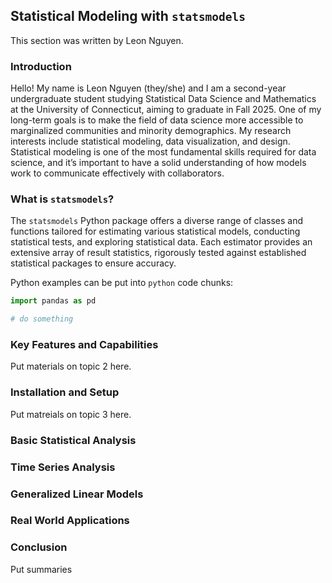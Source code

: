 ## Statistical Modeling with `statsmodels`

This section was written by Leon Nguyen.

### Introduction

Hello! My name is Leon Nguyen (they/she) and I am a second-year undergraduate 
student studying Statistical Data Science and Mathematics at the University 
of Connecticut, aiming to graduate in Fall 2025. One of my long-term goals is to 
make the field of data science more accessible to marginalized communities and 
minority demographics. My research interests include statistical modeling, 
data visualization, and design. Statistical modeling is one of the most 
fundamental skills required for data science, and it's important to have a solid 
understanding of how models work to communicate effectively with collaborators. 


### What is `statsmodels`?

The `statsmodels` Python package offers a diverse range of classes and functions 
tailored for estimating various statistical models, conducting statistical tests, 
and exploring statistical data. Each estimator provides an extensive array of 
result statistics, rigorously tested against established statistical packages to 
ensure accuracy. 

Python examples can be put into `python` code chunks:

```python
import pandas as pd

# do something
```

### Key Features and Capabilities

Put materials on topic 2 here.

### Installation and Setup

Put matreials on topic 3 here.


### Basic Statistical Analysis

### Time Series Analysis

### Generalized Linear Models

### Real World Applications

### Conclusion

Put summaries

